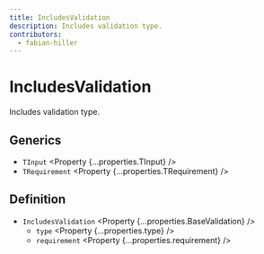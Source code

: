 ```yaml
---
title: IncludesValidation
description: Includes validation type.
contributors:
  - fabian-hiller
---
```



# IncludesValidation

Includes validation type.

## Generics

- `TInput` <Property {...properties.TInput} />
- `TRequirement` <Property {...properties.TRequirement} />

## Definition

- `IncludesValidation` <Property {...properties.BaseValidation} />
  - `type` <Property {...properties.type} />
  - `requirement` <Property {...properties.requirement} />
